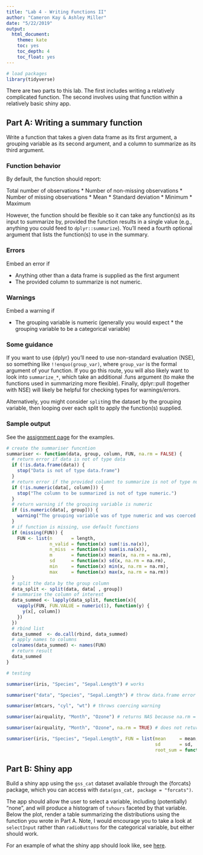 ```yaml
---
title: "Lab 4 - Writing Functions II"
author: "Cameron Kay & Ashley Miller"
date: "5/22/2019"
output: 
  html_document:
    theme: kate
    toc: yes
    toc_depth: 4
    toc_float: yes
---
```


```r
# load packages
library(tidyverse)
```

There are two parts to this lab. The first includes writing a relatively complicated function. The second involves using that function within a relatively basic shiny app.

## Part A: Writing a summary function

Write a function that takes a given data frame as its first argument, a grouping variable as its second argument, and a column to summarize as its third argument.

### Function behavior

By default, the function should report:

Total number of observations
* Number of non-missing observations
* Number of missing observations
* Mean
* Standard deviation
* Minimum
* Maximum

However, the function should be flexible so it can take any function(s) as its input to summarize by, provided the function results in a single value (e.g., anything you could feed to `dplyr::summarize`). You’ll need a fourth optional argument that lists the function(s) to use in the summary.

### Errors

Embed an error if

* Anything other than a data frame is supplied as the first argument
* The provided column to summarize is not numeric.

### Warnings

Embed a warning if

* The grouping variable is numeric (generally you would expect * the grouping variable to be a categorical variable)

### Some guidance

If you want to use {dplyr} you’ll need to use non-standard evaluation (NSE), so something like `!!enquo(group_var)`, where `group_var` is the formal argument of your function. If you go this route, you will also likely want to look into `summarize_*`, which take an additional .funs argument (to make the functions used in summarizing more flexible). Finally, dplyr::pull (together with NSE) will likely be helpful for checking types for warnings/errors.

Alternatively, you might consider `split`ing the dataset by the grouping variable, then looping over each split to apply the function(s) supplied.

### Sample output

See the [assignment page](https://rmarkdown.rstudio.com/authoring_basics.html) for the examples.

```r
# create the summariser funcntion
summariser <- function(data, group, column, FUN, na.rm = FALSE) {
  # return error if data is not of type data
  if (!is.data.frame(data)) {
    stop("Data is not of type data.frame")
  }
  # return error if the provided columnt to summarize is not of type numeric
  if (!is.numeric(data[, column])) {
    stop("The column to be summarized is not of type numeric.")
  }
  # return warning if the grouping variable is numeric
  if (is.numeric(data[, group])) {
    warning("The grouping variable was of type numeric and was coerced to type factor.")
  }
  # if function is missing, use default functions
  if (missing(FUN)) {
    FUN <- list(n       = length,
                n_valid = function(x) sum(!is.na(x)),
                n_miss  = function(x) sum(is.na(x)),
                m       = function(x) mean(x, na.rm = na.rm),
                sd      = function(x) sd(x, na.rm = na.rm),
                min     = function(x) min(x, na.rm = na.rm),
                max     = function(x) max(x, na.rm = na.rm))
  }
  # split the data by the group column
  data_split <- split(data, data[ , group])
  # summarise the column of interest
  data_summed <- lapply(data_split, function(x){
    vapply(FUN, FUN.VALUE = numeric(1), function(y) {
      y(x[, column])
    })
  })
  # rbind list
  data_summed  <- do.call(rbind, data_summed)
  # apply names to columns
  colnames(data_summed) <- names(FUN) 
  # return result
  data_summed
}

# testing

summariser(iris, "Species", "Sepal.Length") # works

summariser("data", "Species", "Sepal.Length") # throw data.frame error

summariser(mtcars, "cyl", "wt") # throws coercing warning

summariser(airquality, "Month", "Ozone") # returns NAS because na.rm = FALSE

summariser(airquality, "Month", "Ozone", na.rm = TRUE) # does not return NAS because na.rm = TRUE

summariser(iris, "Species", "Sepal.Length", FUN = list(mean     = mean,
                                                       sd       = sd,
                                                       root_sum = function(x) sum(sqrt(x)))) # works with custom functions

```

## Part B: Shiny app

Build a shiny app using the `gss_cat` dataset available through the {forcats} package, which you can access with `data(gss_cat, package = "forcats")`.

The app should allow the user to select a variable, including (potentially) “none”, and will produce a histogram of `tvhours` faceted by that variable. Below the plot, render a table summarizing the distributions using the function you wrote in Part A. Note, I would encourage you to take a look at `selectInput` rather than `radioButtons` for the categorical variable, but either should work.

For an example of what the shiny app should look like, see [here](https://djanderson07.shinyapps.io/lab-c3/).
